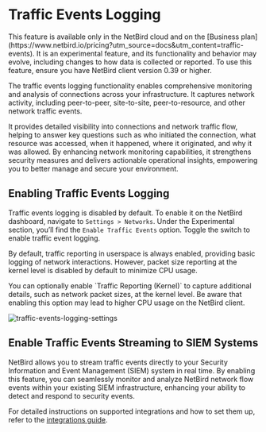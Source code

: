 # Traffic Events Logging

<Note>
This feature is available only in the NetBird cloud and on the [Business plan](https://www.netbird.io/pricing?utm_source=docs&utm_content=traffic-events).
It is an experimental feature, and its functionality and behavior may evolve, including changes to how data is collected
or reported.
To use this feature, ensure you have NetBird client version 0.39 or higher.
</Note>


The traffic events logging functionality enables comprehensive monitoring and analysis of connections across your infrastructure.
It captures network activity, including peer-to-peer, site-to-site, peer-to-resource, and other network traffic events.

It provides detailed visibility into connections and network traffic flow, helping to answer key questions such as who initiated
the connection, what resource was accessed, when it happened, where it originated, and why it was allowed. By enhancing
network monitoring capabilities, it strengthens security measures and delivers actionable operational insights, empowering
you to better manage and secure your environment.


## Enabling Traffic Events Logging

Traffic events logging is disabled by default. To enable it on the NetBird dashboard, navigate to `Settings > Networks`.
Under the Experimental section, you’ll find the `Enable Traffic Events` option. Toggle the switch to enable traffic event logging.

By default, traffic reporting in userspace is always enabled, providing basic logging of network interactions.
However, packet size reporting at the kernel level is disabled by default to minimize CPU usage.

<Note>
You can optionally enable `Traffic Reporting (Kernel)` to capture additional details, such as network packet sizes,
at the kernel level. Be aware that enabling this option may lead to higher CPU usage on the NetBird client.
</Note>


<p>
    <img src="/docs-static/img/how-to-guides/traffic-events-logging-settings.png" alt="traffic-events-logging-settings" className="imagewrapper-big"/>
</p>


## Enable Traffic Events Streaming to SIEM Systems

NetBird allows you to stream traffic events directly to your Security Information and Event Management (SIEM) system in real time.
By enabling this feature, you can seamlessly monitor and analyze NetBird network flow events within your existing SIEM infrastructure,
enhancing your ability to detect and respond to security events.

For detailed instructions on supported integrations and how to set them up, refer to the [integrations guide](/how-to/activity-event-streaming).